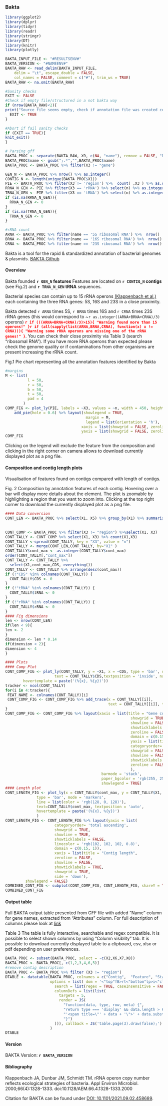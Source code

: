 ### Bakta


```{r, echo=FALSE}
library(ggplot2)
library(dplyr)
library(tidyr)
library(readr)
library(stringr)
library(DT)
library(knitr)
library(plotly)
```
```{r, echo=FALSE}
BAKTA_INPUT_FILE <- "#RESULTSENV#"
BAKTA_VERSION <- "#NAMEENV#"
BAKTA_RAW <- read_delim(BAKTA_INPUT_FILE, 
    delim = "\t", escape_double = FALSE,
    col_names = FALSE, comment = c("#"), trim_ws = TRUE)
BAKTA_RAW <- na.omit(BAKTA_RAW)
```

```{r}
#Sanity checks
EXIT <- FALSE
#Check if empty file/structured in a not bakta way 
if (nrow(BAKTA_RAW)<2){
print("Source file seems empty, check if annotation file was created correctly")
  EXIT <- TRUE
}
```

```{r}
#Abort if fail sanity checks
if (EXIT == TRUE){
knit_exit()
}
```

```{r}
# Parsing gff
BAKTA_PROC <- separate(BAKTA_RAW, X9, c(NA, "name"), remove = FALSE, "Name=")
BAKTA_PROC$name <- gsub(";.*","",BAKTA_PROC$name)
BAKTA_PROC <- BAKTA_PROC %>% filter(X3 != "gene")
```

```{r}
GEN_N <- BAKTA_PROC %>% nrow() %>% as.integer()
CONTIG_N <- length(unique(BAKTA_PROC$X1))
PIE <- BAKTA_PROC %>% filter(X3 != 'region') %>%  count( ,X3 ) %>% as.data.frame()
RRNA_N_GEN <- PIE %>% filter(X3 == 'rRNA') %>% select(n) %>% as.integer()
TRNA_N_GEN <- PIE %>% filter(X3 == 'tRNA') %>% select(n) %>% as.integer()
if (is.na(RRNA_N_GEN)){
  RRNA_N_GEN <- 0
}
if (is.na(TRNA_N_GEN)){
  TRNA_N_GEN <- 0
}

#rRNA count
ARNA <- BAKTA_PROC %>% filter(name == '5S ribosomal RNA') %>%  nrow()
BRNA <- BAKTA_PROC %>% filter(name == '16S ribosomal RNA') %>%  nrow()
CRNA <- BAKTA_PROC %>% filter(name == '23S ribosomal RNA') %>%  nrow()


```
Bakta is a tool for the rapid & standardized annotation of bacterial genomes & plasmids. 
[BAKTA Github](https://github.com/oschwengers/bakta)

#### Overview
Bakta founded **`r GEN_N` features**  Features are located on **`r CONTIG_N` contigs**  (see Fig.2) and **`r TRNA_N_GEN` tRNA** sequences.

Bacterial species can contain up to 15 rRNA operons [(Klappenbach et al.)](https://www.ncbi.nlm.nih.gov/pmc/articles/PMC91988/#B28) each containing the three RNA genes: 5S, 16S and 23S in a close proximity. 

Bakta detected `r ARNA` times 5S, `r BRNA` times 16S and `r CRNA` times 23S rRNA genes (this would correspond to ~`r as.integer((ARNA+BRNA+CRNA)/3)` operons) <span style="color:red; font-weight: bold">`r if (((ARNA+BRNA+CRNA)/3)>15){
"Warning found more than 15 operons!"
}`</span><span style="color:red; font-weight: bold">`r if (all(sapply(list(ARNA,BRNA,CRNA), function(x) x != CRNA))){
"Warning some rRNA operons are missing one of the rRNA genes!"
}`</span>. You can check their close proximity via Table 3 (search "ribosomal RNA"). If you have more RNA operons than expected please check the genome quality or if contaminations from other organisms are present increasing the rRNA count.


Fig.1  Pie chart representing all the annotation features identified by Bakta
```{r}
#margins
M <- list(
          l = 50,
          r = 50,
          b = 50,
          t = 50,
          pad = 4
        )
COMP_FIG <- plot_ly(PIE, labels = ~X3, values = ~n, width = 450, height = 450) %>% 
    add_pie(hole = 0.6) %>% layout(showlegend = TRUE,
                                    margin = M,
                                    legend = list(orientation = 'h'),
                                  xaxis = list(showgrid = FALSE, zeroline = FALSE, showticklabels = FALSE),
                                  yaxis = list(showgrid = FALSE, zeroline = FALSE, showticklabels = FALSE))
COMP_FIG
```

Clicking on the legend will exclude the feature from the composition and clicking in the right corner on camera allows to download currently displayed plot as a png file.  

#### **Composition and contig length plots**
Visualisation of features found on contigs compared with length of contigs.

Fig. 2 Composition by annotation features of each contig. Hovering over a bar will display more details about the element. The plot is zoomable by highlighting a region that you want to zoom into. Clicking at the top right corner to download the currently displayed plot as a png file.
```{r include = FALSE}
#### Data conversion 
CONT_LEN <- BAKTA_PROC %>% select(X1, X5) %>% group_by(X1) %>% summarise(
                                                                          cont_max = max(X5)
                                                                          )
CONT_COMP <- BAKTA_PROC %>% filter(X3 != "region") %>%select(X1, X3)
CONT_TALLY <- CONT_COMP %>% select(X1, X3) %>% count(X1,X3)
CONT_TALLY <-spread(CONT_TALLY, key = "X3", value = "n")
CONT_TALLY <- merge(CONT_LEN,CONT_TALLY, by="X1" )
CONT_TALLY$cont_max <- as.integer(CONT_TALLY$cont_max)
order(CONT_TALLY[,"cont_max"])
CONT_TALLY <- CONT_TALLY %>%
  select(X1,cont_max,CDS, everything())
CONT_TALLY <- CONT_TALLY %>% arrange(desc(cont_max))
if (!"CDS" %in% colnames(CONT_TALLY)) {
  CONT_TALLY$CDS <- 0
}
if (!"tRNA" %in% colnames(CONT_TALLY)) {
  CONT_TALLY$tRNA <- 0
}
if (!"rRNA" %in% colnames(CONT_TALLY)) {
  CONT_TALLY$rRNA <- 0
}
#### Fig dimensions
len <- nrow(CONT_LEN)
if(len < 9){
len <- 2
}
dimension <- len * 0.14
if(dimension < 2){
dimension <- 4
}
```

```{r, fig.width = dimension, fig.height = dimension}
#### Plots 
#### Comp Plot
CONT_COMP_FIG <- plot_ly(CONT_TALLY, y = ~X1, x = ~CDS, type = 'bar', orientation = 'h',
                      text = CONT_TALLY$CDS,textposition = 'inside', name = 'CDS',
        hovertemplate = paste('(%{x}, %{y})'))
tracker <- ncol(CONT_TALLY) 
for(i in 4:tracker){
 FEAT_NAME <- colnames(CONT_TALLY)[i]
 CONT_COMP_FIG <- CONT_COMP_FIG %>% add_trace(x = CONT_TALLY[[i]],
                                              text = CONT_TALLY[[i]], textposition = 'inside', name = FEAT_NAME )
}
CONT_COMP_FIG <- CONT_COMP_FIG %>% layout(xaxis = list(title = "Gene count",
                                                        showgrid = TRUE,
                                                        showline = FALSE,
                                                        showticklabels = TRUE,
                                                        zeroline = FALSE,
                                                        domain = c(0.15, 1)),
                                                        yaxis = list(title = "Contigs",
                                                        categoryorder= 'total ascending',
                                                        showgrid = FALSE,
                                                        showline = FALSE,
                                                        showticklabels = TRUE,
                                                        zeroline = FALSE
                                                        ),
                                           barmode = 'stack',
                                           paper_bgcolor = 'rgb(255, 255, 255)', plot_bgcolor = 'rgb(255, 255, 255)',
                                           showlegend = TRUE) 
#### Length plot
CONT_LENGTH_FIG <- plot_ly(x = CONT_TALLY$cont_max, y = CONT_TALLY$X1, name = 'Contig length',
              type = 'bar', mode = 'markers',
              line = list(color = 'rgb(128, 0, 128)'),
              text=CONT_TALLY$cont_max, textposition = 'auto',
              hovertemplate = paste('(%{x}, %{y})')
              ) 
CONT_LENGTH_FIG <- CONT_LENGTH_FIG %>% layout(yaxis = list(
                      categoryorder= 'total ascending',
                      showgrid = TRUE, 
                      showline = TRUE, 
                      showticklabels = FALSE,
                      linecolor = 'rgb(102, 102, 102, 0.8)', 
                      domain = c(0.15, 1)),
                      xaxis = list(title = "Contig length",
                      zeroline = FALSE, 
                      showline = FALSE, 
                      showticklabels = TRUE, 
                      showgrid = TRUE,
                      side = 'down'),
         showlegend = FALSE) 
COMBINED_CONT_FIG <- subplot(CONT_COMP_FIG, CONT_LENGTH_FIG, shareY = TRUE, titleX = TRUE) 
COMBINED_CONT_FIG
```

#### **Output table**
Full BAKTA output table presented from GFF file with added "Name" column for gene names, extracted from "Attributes" column. For full description of columns please look at [link](https://en.wikipedia.org/wiki/General_feature_format)

Table 3 The table is fully interactive, searchable and regex compatible. It is possible to select shown columns by using "Column visiblity" tab. It is possible to download currently displayed table to a clipboard, csv, xlsx or pdf depending on user preferences.
```{r}
BAKTA_PROC <- subset(BAKTA_PROC, select = -c(X2,X6,X7,X8))
BAKTA_PROC <- BAKTA_PROC[, c(1,2,3,4,6,5)]
#remove contig description
BAKTA_PROC <- BAKTA_PROC %>% filter (X3 != "region")
DTABLE <- datatable(BAKTA_PROC, colnames = c("Contig",  "Feature", "Start", "End", "Name","Attributes"),  rownames = FALSE, class = 'hover', extensions  = 'Buttons',
                    options = list( dom = '<"top"fB>rt<"bottom"lp>i<"clear">', buttons = c('copy', 'csv', 'excel', 'pdf', 'colvis'), 
                      search = list(regex = TRUE, caseInsensitive = FALSE),
                      columnDefs = list(list(
                        targets = 5,
                        render = JS(
                          "function(data, type, row, meta) {",
                          "return type === 'display' && data.length > 6 ?",
                          "'<span title=\"' + data + '\">' + data.substr(0, 6) + '...</span>' : data;",
                          "}")
                      ))), callback = JS('table.page(3).draw(false);')
                    )
DTABLE
```

#### **Version**

BAKTA Version: **`r BAKTA_VERSION`**

#### **Bibliography**
Klappenbach JA, Dunbar JM, Schmidt TM. rRNA operon copy number reflects ecological strategies of bacteria. Appl Environ Microbiol. 2000;66(4):1328-1333. doi:10.1128/AEM.66.4.1328-1333.2000

Citation for BAKTA can be found under [DOI: 10.1101/2021.09.02.458689](https://doi.org/10.1101/2021.09.02.458689).
